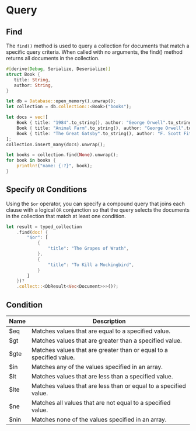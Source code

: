 # Query

## Find

The `find()` method is used to query a collection for documents that match a specific query criteria.
When called with no arguments, the find() method returns all documents in the collection.

```rust
#[derive(Debug, Serialize, Deserialize)]
struct Book {
   title: String,
   author: String,
}

let db = Database::open_memory().unwrap();
let collection = db.collection::<Book>("books");

let docs = vec![
    Book { title: "1984".to_string(), author: "George Orwell".to_string() },
    Book { title: "Animal Farm".to_string(), author: "George Orwell".to_string() },
    Book { title: "The Great Gatsby".to_string(), author: "F. Scott Fitzgerald".to_string() },
];
collection.insert_many(docs).unwrap();

let books = collection.find(None).unwrap();
for book in books {
    println!("name: {:?}", book);
}
```

## Specify `OR` Conditions

Using the `$or` operator, you can specify a compound query that joins each clause with a logical `OR` conjunction
so that the query selects the documents in the collection that match at least one condition.

```rust
let result = typed_collection
    .find(doc! {
        "$or": [
            {
                "title": "The Grapes of Wrath",
            },
            {
                "title": "To Kill a Mockingbird",
            }
        ]
    })?
    .collect::<DbResult<Vec<Document>>>()?;
```

## Condition

| Name | Description                                                         |
| ---- | ------------------------------------------------------------------- |
| $eq  | Matches values that are equal to a specified value.                 |
| $gt  | Matches values that are greater than a specified value.             |
| $gte | Matches values that are greater than or equal to a specified value. |
| $in  | Matches any of the values specified in an array.                    |
| $lt  | Matches values that are less than a specified value.                |
| $lte | Matches values that are less than or equal to a specified value.    |
| $ne  | Matches all values that are not equal to a specified value.         |
| $nin | Matches none of the values specified in an array.                   |
